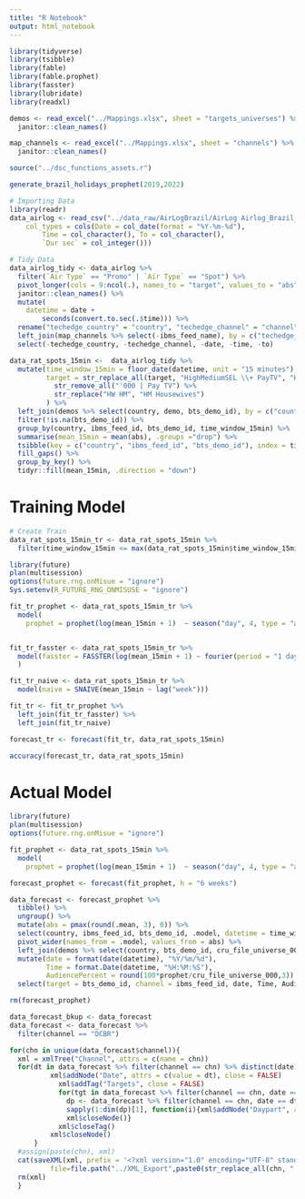 ```yaml
---
title: "R Notebook"
output: html_notebook
---
```


```r
library(tidyverse)
library(tsibble)
library(fable)
library(fable.prophet)
library(fasster)
library(lubridate)
library(readxl)

```


```r
demos <- read_excel("../Mappings.xlsx", sheet = "targets_universes") %>% 
  janitor::clean_names()

map_channels <- read_excel("../Mappings.xlsx", sheet = "channels") %>% 
  janitor::clean_names()

source("../dsc_functions_assets.r")

generate_brazil_holidays_prophet(2019,2022)

```


```r
# Importing Data
library(readr)
data_airlog <- read_csv("../data_raw/AirLogBrazil/AirLog Airlog_Brazil_fct.csv", 
    col_types = cols(Date = col_date(format = "%Y-%m-%d"), 
        Time = col_character(), To = col_character(), 
        `Dur sec` = col_integer()))

# Tidy Data
data_airlog_tidy <- data_airlog %>%
  filter(`Air Type` == "Promo" | `Air Type` == "Spot") %>% 
  pivot_longer(cols = 9:ncol(.), names_to = "target", values_to = "abs") %>% 
  janitor::clean_names() %>% 
  mutate(
    datetime = date +
        seconds(convert.to.sec(.$time))) %>%
  rename("techedge_country" = "country", "techedge_channel" = "channel") %>% 
  left_join(map_channels %>% select(-ibms_feed_name), by = c("techedge_country", "techedge_channel")) %>% 
  select(-techedge_country, -techedge_channel, -date, -time, -to)

```


```r
data_rat_spots_15min <-  data_airlog_tidy %>% 
  mutate(time_window_15min = floor_date(datetime, unit = "15 minutes"),
         target = str_replace_all(target, "HighMediumSEL \\+ PayTV", "HM" ) %>% 
           str_remove_all("'000 | Pay TV") %>% 
           str_replace("HW HM", "HM Housewives")
         ) %>% 
  left_join(demos %>% select(country, demo, bts_demo_id), by = c("country","target" = "demo")) %>% 
  filter(!is.na(bts_demo_id)) %>% 
  group_by(country, ibms_feed_id, bts_demo_id, time_window_15min) %>% 
  summarise(mean_15min = mean(abs), .groups ="drop") %>% 
  tsibble(key = c("country", "ibms_feed_id", "bts_demo_id"), index = time_window_15min) %>% 
  fill_gaps() %>% 
  group_by_key() %>% 
  tidyr::fill(mean_15min, .direction = "down")
```


# Training Model

```r
# Create Train
data_rat_spots_15min_tr <- data_rat_spots_15min %>% 
  filter(time_window_15min <= max(data_rat_spots_15min$time_window_15min) - weeks(2))

```

```r
library(future)
plan(multisession)
options(future.rng.onMisue = "ignore")
Sys.setenv(R_FUTURE_RNG_ONMISUSE = "ignore")

fit_tr_prophet <- data_rat_spots_15min_tr %>% 
  model(
    prophet = prophet(log(mean_15min + 1)  ~ season("day", 4, type = "additive") +  season("week", 4, type = "additive")))


fit_tr_fasster <- data_rat_spots_15min_tr %>% 
  model(fasster = FASSTER(log(mean_15min + 1) ~ fourier(period = "1 day", K = 6) + fourier(period = "1 week" , K = 6))
  )

fit_tr_naive <- data_rat_spots_15min_tr %>% 
  model(naive = SNAIVE(mean_15min ~ lag("week")))

fit_tr <- fit_tr_prophet %>% 
  left_join(fit_tr_fasster) %>% 
  left_join(fit_tr_naive)
```

```r
forecast_tr <- forecast(fit_tr, data_rat_spots_15min)

```

```r
accuracy(forecast_tr, data_rat_spots_15min)

```


# Actual Model
```r
library(future)
plan(multisession)
options(future.rng.onMisue = "ignore")

fit_prophet <- data_rat_spots_15min %>% 
  model(
    prophet = prophet(log(mean_15min + 1)  ~ season("day", 4, type = "additive") +  season("week", 4, type = "additive") + holiday(holidays = hld)))
```

```r
forecast_prophet <- forecast(fit_prophet, h = "6 weeks")

```


```r
data_forecast <- forecast_prophet %>%
  tibble() %>% 
  ungroup() %>% 
  mutate(abs = pmax(round(.mean, 3), 0)) %>%
  select(country, ibms_feed_id, bts_demo_id, .model, datetime = time_window_15min, abs) %>% 
  pivot_wider(names_from = .model, values_from = abs) %>% 
  left_join(demos %>% select(country, bts_demo_id, cru_file_universe_000), by = c("country", "bts_demo_id")) %>% 
  mutate(date = format(date(datetime), "%Y/%m/%d"), 
         Time = format.Date(datetime, "%H:%M:%S"),
         AudiencePercent = round(100*prophet/cru_file_universe_000,3)) %>% 
  select(target = bts_demo_id, channel = ibms_feed_id, date, Time, AudiencePercent)

rm(forecast_prophet)

```


```r
data_forecast_bkup <- data_forecast
data_forecast <- data_forecast %>% 
  filter(channel == "DCBR")

for(chn in unique(data_forecast$channel)){
  xml = xmlTree("Channel", attrs = c(name = chn))
  for(dt in data_forecast %>% filter(channel == chn) %>% distinct(date) %>% pull){
          xml$addNode("Date", attrs = c(value = dt), close = FALSE)
            xml$addTag("Targets", close = FALSE)
            for(tgt in data_forecast %>% filter(channel == chn, date == dt) %>% distinct(target) %>% pull){xml$addNode("Target", attrs = c(Code = tgt), close = FALSE)
              dp <- data_forecast %>% filter(channel == chn, date == dt, target == tgt) %>% select(Time, AudiencePercent)
              sapply(1:dim(dp)[1], function(i){xml$addNode("Daypart", attrs = c(Time = dp$Time[i], AudiencePercent = dp$AudiencePercent[i]))})
              xml$closeNode()}
            xml$closeTag()
          xml$closeNode()
      }
  #assign(paste(chn), xml)
  cat(saveXML(xml, prefix = '<?xml version="1.0" encoding="UTF-8" standalone="yes"?>'), 
          file=file.path("../XML_Export",paste0(str_replace_all(chn, " ", "_"), ".xml")))
  rm(xml)
  }

```


